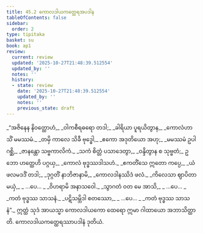 ```yaml
---
title: 45.2 ကောလဒါယကတ္ထေရအပဒါန
tableOfContents: false
sidebar:
  order: 2
type: tipitaka
basket: su
book: ap1
review:
  current: review
  updated: '2025-10-27T21:48:39.512554'
  updated_by: ''
  notes: ''
  history:
  - state: review
    date: '2025-10-27T21:48:39.512554'
    updated_by: ''
    notes: ''
    previous_state: draft
---
```



<ReviewStatus review={frontmatter.review} showDetails={true} />

<HypothesisAnnotation frontmatter={frontmatter} />

<DynamicBreadcrumb />

<Division number="8" book="ap1" e="ch" v="20" p="429">

<Paragraph number="5784" type="verses" book="ap1">
_“အဇိနေန နိဝတ္ထောဟံ,_  
_ဝါကစီရဓရော တဒါ;_  
_ခါရိယာ ပူရယိတွာန,_  
_ကောလံဟာသိံ မမဿမံ._  

</Paragraph>

</Division>
<Division number="9" book="ap1" e="ch" v="20" p="429">

<Paragraph number="5785" type="verses" book="ap1">
_တမှိ ကာလေ သိခီ ဗုဒ္ဓေါ,_  
_ဧကော အဒုတိယော အဟု;_  
_မမဿမံ ဥပါဂစ္ဆိ,_  
_ဇာနန္တော သဗ္ဗကာလိကံ._  

</Paragraph>

</Division>
<Division number="10" book="ap1" e="ch" v="20" p="429">

<Paragraph number="5786" type="verses" book="ap1">
_သကံ စိတ္တံ ပသာဒေတွာ,_  
_ဝန္ဒိတွာန စ သုဗ္ဗတံ;_  
ဥဘော ဟတ္ထေဟိ ပဂ္ဂယှ,_  
_ကောလံ ဗုဒ္ဓဿဒါသဟံ._  

</Paragraph>

</Division>
<Division number="11" book="ap1" e="ch" v="20" p="429">

<Paragraph number="5787" type="verses" book="ap1">
_ဧကတိံသေ ဣတော ကပ္ပေ,_  
_ယံ ဖလမဒဒိံ တဒါ;_  
_ဒုဂ္ဂတိံ နာဘိဇာနာမိ,_  
_ကောလဒါနဿိဒံ ဖလံ._  

</Paragraph>

</Division>
<Division number="12" book="ap1" e="ch" v="20" p="430">

<Paragraph number="5788" type="verses" book="ap1">
_ကိလေသာ ဈာပိတာ မယှံ,_  
_ …ပေ… _  
_ဝိဟရာမိ အနာသဝေါ._  

</Paragraph>

</Division>
<Division number="13" book="ap1" e="ch" v="20" p="430">

<Paragraph number="5789" type="verses" book="ap1">
_သွာဂတံ ဝတ မေ အာသိ,_  
_ …ပေ… _  
_ကတံ ဗုဒ္ဓဿ သာသနံ._  

</Paragraph>

</Division>
<Division number="14" book="ap1" e="ch" v="20" p="430">

<Paragraph number="5790" type="verses" book="ap1">
_ပဋိသမ္ဘိဒါ စတဿော,_  
_ …ပေ… _  
_ကတံ ဗုဒ္ဓဿ သာသနံ”._  

</Paragraph>

<Paragraph number="5791" book="ap1">
ဣတ္ထံ သုဒံ အာယသ္မာ ကောလဒါယကော ထေရော ဣမာ ဂါထာယော အဘာသိတ္ထာတိ.

</Paragraph>
</Division>

<Paragraph number="5792" type="center" book="ap1">
ကောလဒါယကတ္ထေရဿာပဒါနံ ဒုတိယံ.
</Paragraph>